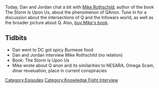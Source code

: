 {{DEFAULTSORT:
    #_EPISODE_0607:A Chat With Mike Rothschild
}}{{Episode
    | title           = A Chat With Mike Rothschild
    | caption         = Listen to this episode on [https://knowledgefight.libsyn.com/607-a-chat-with-mike-rothschild Libsyn] [https://open.spotify.com/episode/5fqhvNFIt3NvmIPfbgOd9u Spotify], Read the [[Transcript/607: A Chat With Mike Rothschild|Unofficial Transcript]], View discussion on [https://reddit.com/qbswv4 Reddit]
    | episodeNumber   = 607
    | length          = 01:26:23
    | airDate         = October 20, 2021
    | episodeType     = [[:Category:Knowledge Fight Interview|Knowledge Fight Interview]]
    | appearance      = [[Mike Rothschild]]
    | previousEpisode = [[606: June 18-19, 2003]]
    | nextEpisode     = [[608: Jordan Takes The Wheel 7]]
}}

{{Stub}}

Today, Dan and Jordan chat a bit with [[Mike Rothschild]], author of the book The Storm Is Upon Us, about the phenomenon of QAnon.  Tune in for a discussion about the intersections of Q and the Infowars world, as well as the broader picture about Q.  Also, [https://www.mhpbooks.com/books/the-storm-is-upon-us/ buy Mike's book].

==Tidbits==

*Dan went to DC got spicy Burmese food
*Dan and Jordan interview Mike Rothschild (no relation)
*Book: The Storm is Upon Us
*Mike wrote about Q anon and its similarities to NESARA, Omega Scam, dinar revaluation, place in current conspiracies

[[Category:Episodes]]
[[Category:Knowledge Fight Interview]]
